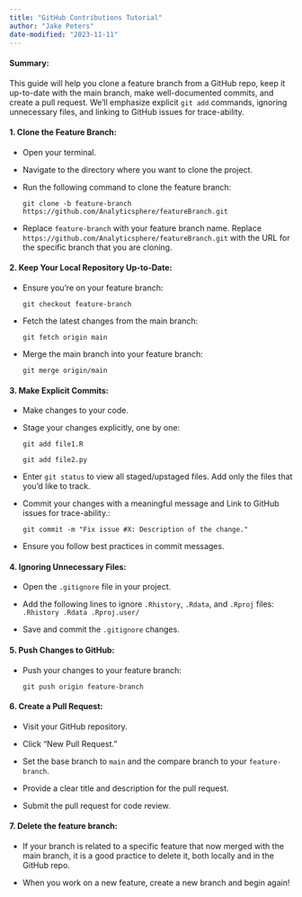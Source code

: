 ```yaml
---
title: "GitHub Contributions Tutorial"
author: "Jake Peters"
date-modified: "2023-11-11"
---
```


#### Summary:

This guide will help you clone a feature branch from a GitHub repo, keep it up-to-date with the main branch, make well-documented commits, and create a pull request. We'll emphasize explicit `git add` commands, ignoring unnecessary files, and linking to GitHub issues for trace-ability.

#### 1. Clone the Feature Branch:

-   Open your terminal.

-   Navigate to the directory where you want to clone the project.

-   Run the following command to clone the feature branch:

    `git clone -b feature-branch https://github.com/Analyticsphere/featureBranch.git`

-   Replace `feature-branch` with your feature branch name. Replace `https://github.com/Analyticsphere/featureBranch.git` with the URL for the specific branch that you are cloning.

#### 2. Keep Your Local Repository Up-to-Date:

-   Ensure you're on your feature branch:

    `git checkout feature-branch`

-   Fetch the latest changes from the main branch:

    `git fetch origin main`

-   Merge the main branch into your feature branch:

    `git merge origin/main`

#### 3. Make Explicit Commits:

-   Make changes to your code.

-   Stage your changes explicitly, one by one:

    `git add file1.R`

    `git add file2.py`

-   Enter `git status` to view all staged/upstaged files. Add only the files that you'd like to track.

-   Commit your changes with a meaningful message and Link to GitHub issues for trace-ability.:

    `git commit -m "Fix issue #X: Description of the change."`

-   Ensure you follow best practices in commit messages.

#### 4. Ignoring Unnecessary Files:

-   Open the `.gitignore` file in your project.

-   Add the following lines to ignore `.Rhistory`, `.Rdata`, and `.Rproj` files: `.Rhistory .Rdata .Rproj.user/`

-   Save and commit the `.gitignore` changes.

#### 5. Push Changes to GitHub:

-   Push your changes to your feature branch:

    `git push origin feature-branch`

#### 6. Create a Pull Request:

-   Visit your GitHub repository.

-   Click "New Pull Request."

-   Set the base branch to `main` and the compare branch to your `feature-branch`.

-   Provide a clear title and description for the pull request.

-   Submit the pull request for code review.

#### 7. Delete the feature branch:

-   If your branch is related to a specific feature that now merged with the main branch, it is a good practice to delete it, both locally and in the GitHub repo.

-   When you work on a new feature, create a new branch and begin again!
